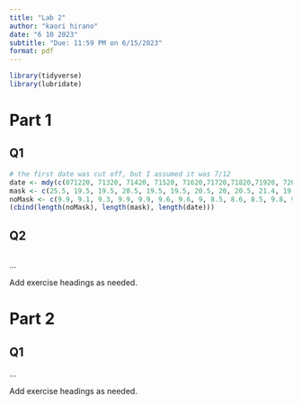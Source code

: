 ```yaml
---
title: "Lab 2"
author: "kaori hirano"
date: "6 10 2023"
subtitle: "Due: 11:59 PM on 6/15/2023"
format: pdf
---
```

```r
library(tidyverse)
library(lubridate)
```
# Part 1

## Q1

```r
# the first date was cut off, but I assumed it was 7/12
date <- mdy(c(071220, 71320, 71420, 71520, 71620,71720,71820,71920, 72020,72120,72220,72320,72420,72520,72620,72720,72820, 72920,73020,73120,80120,80220,80320))
mask <- c(25.5, 19.5, 19.5, 20.5, 19.5, 19.5, 20.5, 20, 20.5, 21.4, 19.5, 19.5, 20.5, 19, 19.4, 17, 16.5, 16.7, 16.7, 16.5, 16.6, 16.5, 16.5)
noMask <- c(9.9, 9.1, 9.3, 9.9, 9.9, 9.6, 9.6, 9, 8.5, 8.6, 8.5, 9.8, 9.9, 10, 9.8, 9.8, 9.8, 10, 9.6, 9, 9.1, 9, 9.2)
(cbind(length(noMask), length(mask), length(date)))
```


## Q2 

```r

```

...

Add exercise headings as needed.

# Part 2

## Q1

...

Add exercise headings as needed.